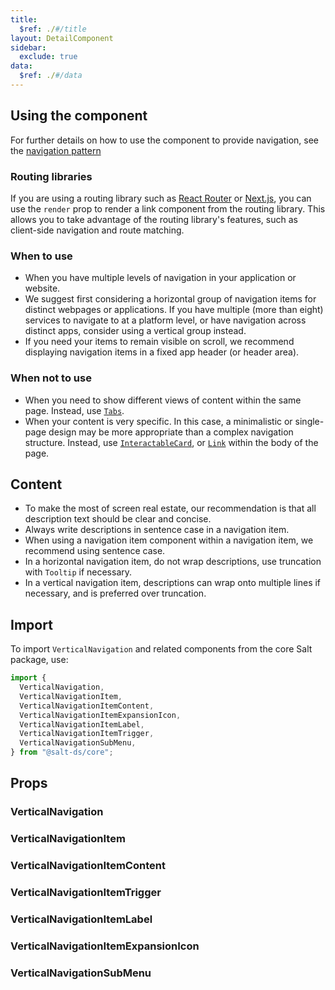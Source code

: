 ```yaml
---
title:
  $ref: ./#/title
layout: DetailComponent
sidebar:
  exclude: true
data:
  $ref: ./#/data
---
```


## Using the component

For further details on how to use the component to provide navigation, see the [navigation pattern](/salt/patterns/navigation/)

### Routing libraries

If you are using a routing library such as [React Router](https://reactrouter.com/en/main) or [Next.js](https://nextjs.org/docs/app/building-your-application/routing), you can use the `render` prop to render a link component from the routing library. This allows you to take advantage of the routing library's features, such as client-side navigation and route matching.

### When to use

- When you have multiple levels of navigation in your application or website.
- We suggest first considering a horizontal group of navigation items for distinct webpages or applications. If you have multiple (more than eight) services to navigate to at a platform level, or have navigation across distinct apps, consider using a vertical group instead.
- If you need your items to remain visible on scroll, we recommend displaying navigation items in a fixed app header (or header area).

### When not to use

- When you need to show different views of content within the same page. Instead, use [`Tabs`](/salt/components/tabs/).
- When your content is very specific. In this case, a minimalistic or single-page design may be more appropriate than a complex navigation structure. Instead, use [`InteractableCard`](../card), or [`Link`](../link) within the body of the page.

## Content

- To make the most of screen real estate, our recommendation is that all description text should be clear and concise.
- Always write descriptions in sentence case in a navigation item.
- When using a navigation item component within a navigation item, we recommend using sentence case.
- In a horizontal navigation item, do not wrap descriptions, use truncation with `Tooltip` if necessary.
- In a vertical navigation item, descriptions can wrap onto multiple lines if necessary, and is preferred over truncation.

## Import

To import `VerticalNavigation` and related components from the core Salt package, use:

```js
import {
  VerticalNavigation,
  VerticalNavigationItem,
  VerticalNavigationItemContent,
  VerticalNavigationItemExpansionIcon,
  VerticalNavigationItemLabel,
  VerticalNavigationItemTrigger,
  VerticalNavigationSubMenu,
} from "@salt-ds/core";
```

## Props

### VerticalNavigation

<PropsTable packageName="core" componentName="VerticalNavigation" />

### VerticalNavigationItem

<PropsTable packageName="core" componentName="VerticalNavigationItem" />

### VerticalNavigationItemContent

<PropsTable packageName="core" componentName="VerticalNavigationItemContent" />

### VerticalNavigationItemTrigger

<PropsTable packageName="core" componentName="VerticalNavigationItemTrigger" />

### VerticalNavigationItemLabel

<PropsTable packageName="core" componentName="VerticalNavigationItemLabel" />

### VerticalNavigationItemExpansionIcon

<PropsTable
  packageName="core"
  componentName="VerticalNavigationItemExpansionIcon"
/>

### VerticalNavigationSubMenu

<PropsTable packageName="core" componentName="VerticalNavigationSubMenu" />
